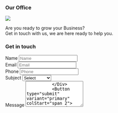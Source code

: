 <Section py="8|12|16|24">
  <Container>
    <Grid col="1|2" gap="8|12|16">
      <Div>
        <H3 mt="0" mb="6">
          Our Office
        </H3>
        <Image src="placeholder.jpg" />
        <P>
          Are you ready to grow your Business? <Br /> Get in touch with us, we
          are here ready to help you.
        </P>
      </Div>
      <Div>
        <H3 mt="0" mb="6">
          Get in touch
        </H3>
        <Form d="grid" col="1|repeat(2, auto)" gap="4" mt="4" w="full|auto">
          <Div>
            <VisuallyHidden>
              <Label htmlFor="form-02-name">Name</Label>
            </VisuallyHidden>
            <Input
              type="text"
              id="form-02-name"
              name="name"
              placeholder="Name"
            />
          </Div>
          <Div>
            <VisuallyHidden>
              <Label htmlFor="form-02-email">Email</Label>
            </VisuallyHidden>
            <Input
              type="email"
              id="form-02-email"
              name="email"
              placeholder="Email"
            />
          </Div>
          <Div>
            <VisuallyHidden>
              <Label htmlFor="form-02-phone">Phone</Label>
            </VisuallyHidden>
            <Input
              type="tel"
              id="form-02-phone"
              name="phone"
              placeholder="Phone"
            />
          </Div>
          <Div>
            <VisuallyHidden>
              <Label htmlFor="form-02-subject">Subject</Label>
            </VisuallyHidden>
            <Select id="form-02-subject" name="subject">
              <Option value="">Select</Option>
              <Option value="one">Option One</Option>
              <Option value="two">Option Two</Option>
            </Select>
          </Div>
          <Div colStart="span 2">
            <VisuallyHidden>
              <Label htmlFor="form-02-message">Message</Label>
            </VisuallyHidden>
            <Textarea
              placeholder="Message"
              id="form-02-message"
              name="message"
              rows="5"
            />
          </Div>
          <Button type="submit" variant="primary" colStart="span 2">
            Send message
          </Button>
        </Form>
        <Flexbox mt="4" fontSize="md" justifyContent="center">
          <Icon name="help-circle" mr="2" size="5" /> Are you an existing
          client?{" "}
          <A href="#" ml="1">
            Talk to us.
          </A>
        </Flexbox>
      </Div>
    </Grid>
  </Container>
</Section>
